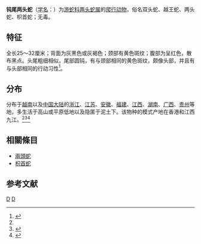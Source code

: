 {{Speciesbox 
| genus = Calamaria
| species = septentrionalis
| authority = (Boulenger, 1890)<ref name='id4599'>{{cite web| url =http://www.bioinfo.cn/db05/BjdwSpecies.php?action=view&id=4599| title =钝尾两头蛇| work =《中国动物物种编目数据库》| publisher =中国科学院微生物研究所| author =中国科学院动物研究所| accessdate =2009-04-11| deadurl =yes| archiveurl =https://web.archive.org/web/20160305085141/http://www.bioinfo.cn/db05/BjdwSpecies.php?action=view&id=4599| archivedate =2016-03-05}}</ref>
| range_map = Calamaria septentrionalis distribution.png
}}

'''钝尾两头蛇'''（[[学名|学名]]：{{lang|la|''Calamaria septentrionalis''}}）为[[游蛇科|游蛇科]][[两头蛇属|两头蛇属]]的[[爬行动物|爬行动物]]，俗名双头蛇、越王蛇、两头蛇、枳首蛇；无毒。

== 特征 ==
全长25～32厘米；背面为灰黑色或灰褐色；颈部有黄色斑纹；腹部为呈红色，散布黑点。头尾粗细相似，尾部圆钝，有与颈部相同的黄色斑纹，颇像头部，并且有与头部相同的行动习性<ref>{{cite book|author1=周希澄|title=常用生物科技词典|date=1989年2月|publisher=郑州：河南科学技术出版社|isbn=7-5349-0205-3|pages=35|accessdate=2017-02-15}}</ref>。

== 分布 ==
分布于[[越南|越南]]以及[[中国大陆|中国大陆]]的[[浙江|浙江]]、[[江苏|江苏]]、[[安徽|安徽]]、[[福建|福建]]、[[江西|江西]]、[[湖南|湖南]]、[[广西|广西]]、[[贵州|贵州]]等地，多生活于高山或平原低地以及隐匿于泥土下。该物种的模式产地在香港和江西九江。<ref name='id4599'/><ref>{{Cite news|url=http://news.ltn.com.tw/news/world/breakingnews/1652242|title=整地挖出罕見雙頭蛇 讓人頭皮直發麻… - 國際 - 自由時報電子報|accessdate=2017-02-14}}</ref><ref>{{Cite news|url=http://www.appledaily.com.tw/realtimenews/article/new/20160402/830605/|title=湖南農民翻土　赫見10多條雙頭蛇扭動|last=|first=|date=2016-04-02|work=|newspaper=蘋果日報|accessdate=2017-02-14|language=zh-TW}}</ref>

== 相關條目 ==
*[[兩頭蛇|兩頭蛇]]
*[[枳首蛇|枳首蛇]]

== 参考文献 ==
{{reflist}}

{{Taxonbar}}

[[Category:两头蛇属|D]]
[[Category:1890年描述的动物|D]]